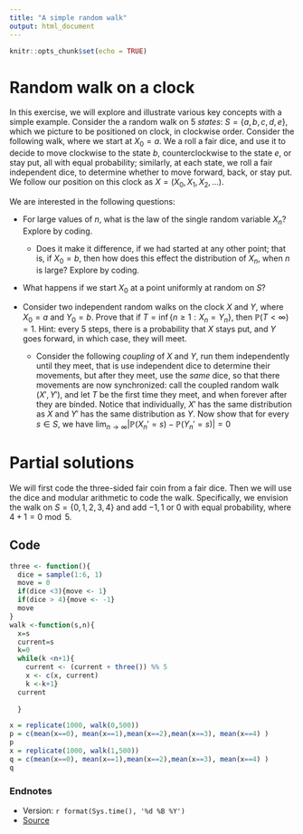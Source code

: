 ```yaml
---
title: "A simple random walk"
output: html_document
---
```


```r
knitr::opts_chunk$set(echo = TRUE)
```

# Random walk on a clock

In this exercise, we will explore and illustrate various key concepts with a simple example.   Consider the a random walk on $5$ *states*: $S = \{a,b,c,d,e\}$, which we picture to be positioned on clock, in clockwise order.  Consider the following  walk, where we start at $X_0=a$.   We  a roll a fair dice, and use it to decide to move clockwise to the state $b$, counterclockwise to the state $e$, or stay put, all with equal probability;  similarly, at each state, we roll a fair independent dice, to determine whether to move forward, back, or stay put.  We follow our position on this clock as $X= (X_0, X_1, X_2, \ldots)$.   

We are interested in the following questions:

* For large values of $n$, what is the law of the single random variable $X_n$?  Explore by coding.
  * Does it make it difference, if we had started at any other point; that is, if $X_0=b$, then how does this effect the distribution of $X_n$, when $n$ is large?  Explore by coding.
* What happens if we start $X_0$ at a point uniformly at random on $S$?  


* Consider two independent random walks on the clock $X$ and $Y$, where $X_0=a$ and $Y_0=b$.  Prove that if $T = \inf\{n \geq 1: X_n=Y_n\}$, then $\mathbb{P}(T < \infty)=1$.   Hint:  every $5$ steps,  there is a probability that $X$ stays put, and $Y$ goes forward, in which case, they will meet.  
  * Consider the following *coupling* of $X$ and $Y$, run them independently until they meet, that is use independent dice to determine their movements, but after they meet, use the *same* dice, so that there movements are now synchronized: call the coupled random walk $(X', Y')$, and let $T$ be the first time they meet, and when forever after they are binded.  Notice that individually, $X'$ has the same distribution as $X$ and $Y'$ has the same distribution as $Y$.  Now show that for every $s \in S$, we have
  $\lim_{n \to \infty}|\mathbb{P}(X_n' = s) - \mathbb{P}(Y_n'=s)| =0$     


# Partial solutions

We will first code the three-sided fair coin from a fair dice.  Then we will use the dice and modular arithmetic to code the walk.  Specifically, we envision the walk on $S=\{0,1,2,3,4\}$ and add $-1,1$ or $0$ with equal probability, where $4+1 = 0 \bmod 5$.

## Code

```r
three <- function(){
  dice = sample(1:6, 1)
  move = 0
  if(dice <3){move <- 1}
  if(dice > 4){move <- -1}
  move
}
walk <-function(s,n){
  x=s
  current=s
  k=0
  while(k <n+1){
    current <- (current + three()) %% 5
    x <- c(x, current)
    k <-k+1}
  current
    
  }

x = replicate(1000, walk(0,500))
p = c(mean(x==0), mean(x==1),mean(x==2),mean(x==3), mean(x==4) )
p
x = replicate(1000, walk(1,500))
q = c(mean(x==0), mean(x==1),mean(x==2),mean(x==3), mean(x==4) )
q
```


### Endnotes

* Version: `r format(Sys.time(), '%d %B %Y')`
* [Source](https://tsoo-math.github.io/ucl4/week8-2023-inclass-sol.rmd)


